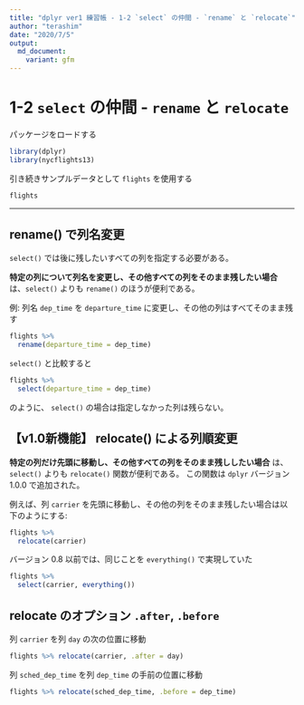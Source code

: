 ```yaml
---
title: "dplyr ver1 練習帳 - 1-2 `select` の仲間 - `rename` と `relocate`"
author: "terashim"
date: "2020/7/5"
output: 
  md_document:
    variant: gfm
---
```


# 1-2 `select` の仲間 - `rename` と `relocate`

パッケージをロードする

```r
library(dplyr)
library(nycflights13)
```

引き続きサンプルデータとして `flights` を使用する

```r
flights
```

---

## rename() で列名変更

`select()` では後に残したいすべての列を指定する必要がある。

**特定の列について列名を変更し、その他すべての列をそのまま残したい場合** は、`select()` よりも `rename()` のほうが便利である。

例: 列名 `dep_time` を `departure_time` に変更し、その他の列はすべてそのまま残す

```r
flights %>% 
  rename(departure_time = dep_time)
```

`select()` と比較すると

```r
flights %>% 
  select(departure_time = dep_time)
```

のように、 `select()` の場合は指定しなかった列は残らない。

## 【v1.0新機能】 relocate() による列順変更

**特定の列だけ先頭に移動し、その他すべての列をそのまま残ししたい場合** は、`select()` よりも `relocate()` 関数が便利である。
この関数は `dplyr` バージョン 1.0.0 で追加された。

例えば、列 `carrier` を先頭に移動し、その他の列をそのまま残したい場合は以下のようにする:

```r
flights %>% 
  relocate(carrier)
```

バージョン 0.8 以前では、同じことを `everything()` で実現していた

```r
flights %>% 
  select(carrier, everything())
```

## relocate のオプション `.after`, `.before`

列 `carrier` を列 `day` の次の位置に移動

```r
flights %>% relocate(carrier, .after = day)
```

列 `sched_dep_time` を列 `dep_time` の手前の位置に移動

```r
flights %>% relocate(sched_dep_time, .before = dep_time)
```
